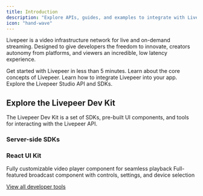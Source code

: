 ```yaml
---
title: Introduction
description: "Explore APIs, guides, and examples to integrate with Livepeer."
icon: "hand-wave"
---
```


Livepeer is a video infrastructure network for live and on-demand streaming.
Designed to give developers the freedom to innovate, creators autonomy from
platforms, and viewers an incredible, low latency experience.

<CardGroup cols={2}>
  <Card title="Quickstart" href="/developers/quick-start" icon="bolt-lightning">
    Get started with Livepeer in less than 5 minutes.
  </Card>
  <Card title="Core Concepts" href="/developers/core-concepts" icon="file">
    Learn about the core concepts of Livepeer.
  </Card>
  <Card title="Guides" href="/developers/guides/overview" icon="book">
    Learn how to integrate Livepeer into your app.
  </Card>
  <Card
    title="API References"
    href="/api-reference/overview/introduction"
    icon="code"
  >
    Explore the Livepeer Studio API and SDKs.
  </Card>
</CardGroup>

## Explore the Livepeer Dev Kit

The Livepeer Dev Kit is a set of SDKs, pre-built UI components, and tools for
interacting with the Livepeer API.

### Server-side SDKs

<CardGroup cols={2}>
  <Card title="Typescript" icon="js" color="#EFD81A" href="/sdks/javascript" />
  <Card title="Go" icon="golang" color="#1EAED8" href="/sdks/go" />
  <Card title="Python" icon="python" color="#F4DC5E" href="/sdks/python" />
</CardGroup>

### React UI Kit

<CardGroup cols={2}>
  <Card
    title="Player Component"
    icon="react"
    color="#5ED2F3"
    href="/sdks/react/Player"
  >
    Fully customizable video player component for seamless playback
  </Card>
  <Card
    title="Broadcast Component"
    icon="react"
    color="#5ED2F3"
    href="/sdks/react/broadcast"
  >
    Full-featured broadcast component with controls, settings, and device
    selection
  </Card>

</CardGroup>

[View all developer tools](/sdks/introduction)

